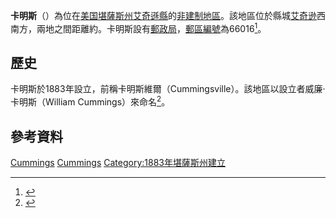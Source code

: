 {{noteTA
|1=zh-hans:县;zh-hk:縣;zh-tw:郡;
}}
{{Infobox settlement
|official_name = 卡明斯
|native_name = Cummings
|settlement_type = [[非建制地區|非建制地區]]
|pushpin_map=USA Kansas
|coordinates_region = US-KS
|subdivision_type = [[世界政區索引|國家]]
|subdivision_name = [[美国|美国]]
|subdivision_type1 = [[美國行政區劃|州]]
|subdivision_name1 = [[堪薩斯州|堪薩斯州]]
|subdivision_type2 = [[堪薩斯州行政區劃|縣]]
|subdivision_name2 = [[艾奇遜縣_(堪薩斯州)|艾奇遜縣]]
|timezone = [[北美中部时区|CST]]
|utc_offset = -6
|timezone_DST = CDT
|utc_offset_DST = -5
|elevation_footnotes = 
|elevation_m = 
|elevation_ft = 991
|latd = 39 |
latm = 27 |
lats = 46 |
latNS = N |
longd = 95 |
longm = 14 |
longs = 51 |
longEW = W |
coordinates_display=%
|postal_code_type = [[美國郵區編號|郵區編號]]
|postal_code = 66016
|area_code = 913
|blank_name = [[地名信息系统|GNIS]] feature ID
|blank_info = 478259<ref name="GR3">{{cite web|url=http://geonames.usgs.gov|accessdate=2008-01-31|title=US Board on Geographic Names|publisher=[[美國地質調查局|美國地質調查局]]|date=2007-10-25|archive-date=2012-02-26|archive-url=https://www.webcitation.org/65jET5cdV?url=http://geonames.usgs.gov/|dead-url=no}}</ref>
|website = 
|footnotes = 
}}

'''卡明斯'''（{{lang-en|'''Cummings'''}}）為位在[[美国|美国]][[堪薩斯州|堪薩斯州]][[艾奇遜縣_(堪薩斯州)|艾奇遜縣]]的[[非建制地區|非建制地區]]。該地區位於縣城[[艾奇逊_(堪萨斯州)|艾奇逊]]西南方，兩地之間距離約{{convert|15.3|km|mi}}。卡明斯設有[[郵政局|郵政局]]，[[美國郵區編號|郵區編號]]為66016<ref>{{Cite web |url=http://www.zipinfo.com/cgi-local/zipsrch.exe?cnty=cnty&zip=66016&Go=Go |title=ZIP Code Lookup |accessdate=2016-02-19 |archive-date=2011-06-15 |archive-url=https://web.archive.org/web/20110615112546/http://www.zipinfo.com/cgi-local/zipsrch.exe?cnty=cnty&zip=66016&Go=Go |dead-url=no }}</ref>。

==歷史==
卡明斯於1883年設立，前稱卡明斯維爾（Cummingsville）。該地區以設立者威廉·卡明斯（William Cummings）來命名<ref>{{cite book | url=http://books.google.com/books?id=dBA1AQAAMAAJ&pg=PA122#v=onepage&q&f=false | title=History of Atchison County, Kansas | publisher=Standard Publishing Company | author=Ingalls, Sheffield | year=1916 | pages=122 | access-date=2016-02-19 | archive-date=2014-11-10 | archive-url=https://web.archive.org/web/20141110085739/http://books.google.com/books?id=dBA1AQAAMAAJ&pg=PA122#v=onepage&q&f=false | dead-url=no }}</ref>。

==參考資料==
{{reflist}}

{{艾奇遜縣 (堪薩斯州)}}

[[Category:艾奇遜縣非建制地區_(堪薩斯州)|Cummings]]
[[Category:堪薩斯州非建制地區|Cummings]]
[[Category:1883年堪薩斯州建立|Category:1883年堪薩斯州建立]]

{{AtchisonCountyKS-geo-stub}}